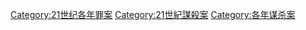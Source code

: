 [[Category:21世纪各年罪案|Category:21世纪各年罪案]]
[[Category:21世紀謀殺案|Category:21世紀謀殺案]]
[[Category:各年谋杀案|Category:各年谋杀案]]